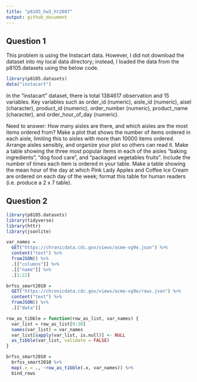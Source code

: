```yaml
---
title: "p8105_hw3_ht2607"
output: github_document
---
```


## Question 1

This problem is using the Instacart data. However, I did not download the dataset into my local data directory; instead, I loaded the data from the p8105.datasets using the below code.
```r
library(p8105.datasets)
data("instacart")
```

In the "instacart" dataset, there is total 1384617 observation and 15 variables. Key variables such as order_id (numeric), aisle_id (numeric), aisel (character), product_id (numeric), order_number (numeric), product_name (character), and order_hour_of_day  (numeric). 

Need to answer: 
How many aisles are there, and which aisles are the most items ordered from?
Make a plot that shows the number of items ordered in each aisle, limiting this to aisles with more than 10000 items ordered. Arrange aisles sensibly, and organize your plot so others can read it.
Make a table showing the three most popular items in each of the aisles “baking ingredients”, “dog food care”, and “packaged vegetables fruits”. Include the number of times each item is ordered in your table.
Make a table showing the mean hour of the day at which Pink Lady Apples and Coffee Ice Cream are ordered on each day of the week; format this table for human readers (i.e. produce a 2 x 7 table).


## Question 2

```r
library(p8105.datasets)
library(tidyverse)
library(httr)
library(jsonlite)

var_names = 
  GET("https://chronicdata.cdc.gov/views/acme-vg9e.json") %>%
  content("text") %>%
  fromJSON() %>% 
  .[["columns"]] %>% 
  .[["name"]] %>% 
  .[1:22]

brfss_smart2010 = 
  GET("https://chronicdata.cdc.gov/views/acme-vg9e/rows.json") %>% 
  content("text") %>%
  fromJSON() %>% 
  .[["data"]]

row_as_tibble = function(row_as_list, var_names) {
  var_list = row_as_list[9:30]
  names(var_list) = var_names 
  var_list[sapply(var_list, is.null)] <- NULL
  as_tibble(var_list, validate = FALSE)
}

brfss_smart2010 = 
  brfss_smart2010 %>% 
  map(.x = ., ~row_as_tibble(.x, var_names)) %>% 
  bind_rows
```



